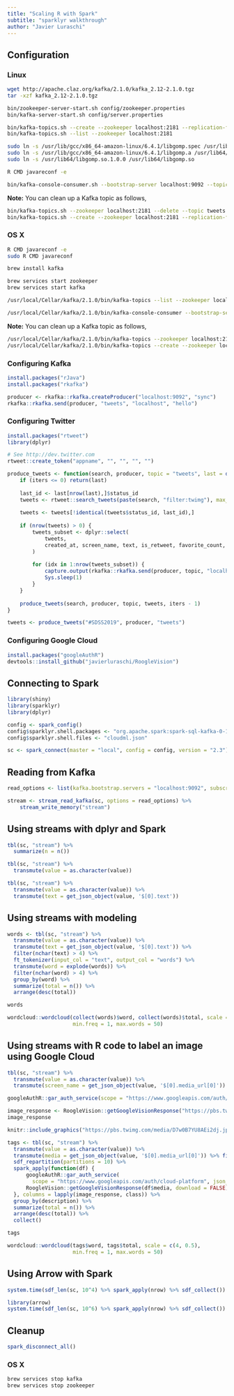 ```yaml
---
title: "Scaling R with Spark"
subtitle: "sparklyr walkthrough"
author: "Javier Luraschi"
---
```


## Configuration

### Linux

```bash
wget http://apache.claz.org/kafka/2.1.0/kafka_2.12-2.1.0.tgz
tar -xzf kafka_2.12-2.1.0.tgz

bin/zookeeper-server-start.sh config/zookeeper.properties
bin/kafka-server-start.sh config/server.properties

bin/kafka-topics.sh --create --zookeeper localhost:2181 --replication-factor 1 --partitions 1 --topic tweets
bin/kafka-topics.sh --list --zookeeper localhost:2181

sudo ln -s /usr/lib/gcc/x86_64-amazon-linux/6.4.1/libgomp.spec /usr/lib64/libgomp.spec
sudo ln -s /usr/lib/gcc/x86_64-amazon-linux/6.4.1/libgomp.a /usr/lib64/libgomp.a
sudo ln -s /usr/lib64/libgomp.so.1.0.0 /usr/lib64/libgomp.so

R CMD javareconf -e 

bin/kafka-console-consumer.sh --bootstrap-server localhost:9092 --topic tweets --from-beginning
```

**Note:** You can clean up a Kafka topic as follows,

```bash
bin/kafka-topics.sh --zookeeper localhost:2181 --delete --topic tweets
bin/kafka-topics.sh --create --zookeeper localhost:2181 --replication-factor 1 --partitions 1 --topic tweets
```

### OS X

```bash
R CMD javareconf -e 
sudo R CMD javareconf

brew install kafka

brew services start zookeeper
brew services start kafka
```

```bash
/usr/local/Cellar/kafka/2.1.0/bin/kafka-topics --list --zookeeper localhost:2181

/usr/local/Cellar/kafka/2.1.0/bin/kafka-console-consumer --bootstrap-server localhost:9092 --topic tweets --from-beginning
```

**Note:** You can clean up a Kafka topic as follows,

```bash
/usr/local/Cellar/kafka/2.1.0/bin/kafka-topics --zookeeper localhost:2181 --delete --topic tweets
/usr/local/Cellar/kafka/2.1.0/bin/kafka-topics --create --zookeeper localhost:2181 --replication-factor 1 --partitions 1 --topic tweets
```

### Configuring Kafka

```r
install.packages("rJava")
install.packages("rkafka")

producer <- rkafka::rkafka.createProducer("localhost:9092", "sync")
rkafka::rkafka.send(producer, "tweets", "localhost", "hello")
```

### Configuring Twitter

```r
install.packages("rtweet")
library(dplyr)

# See http://dev.twitter.com
rtweet::create_token("appname", "", "", "", "")

produce_tweets <- function(search, producer, topic = "tweets", last = data.frame(), iters = 1) {
    if (iters <= 0) return(last)
    
    last_id <- last[nrow(last),]$status_id
    tweets <- rtweet::search_tweets(paste(search, "filter:twimg"), max_id = last_id)
    
    tweets <- tweets[!identical(tweets$status_id, last_id),]
    
    if (nrow(tweets) > 0) {
        tweets_subset <- dplyr::select(
            tweets,
            created_at, screen_name, text, is_retweet, favorite_count, retweet_count, media_url, location
        )
        
        for (idx in 1:nrow(tweets_subset)) {
            capture.output(rkafka::rkafka.send(producer, topic, "localhost", jsonlite::toJSON(tweets_subset[idx,])))
            Sys.sleep(1)
        }
    }
    
    produce_tweets(search, producer, topic, tweets, iters - 1)
}

tweets <- produce_tweets("#SDSS2019", producer, "tweets")
```

### Configuring Google Cloud

```r
install.packages("googleAuthR")
devtools::install_github("javierluraschi/RoogleVision")
```

## Connecting to Spark

```r
library(shiny)
library(sparklyr)
library(dplyr)

config <- spark_config()
config$sparklyr.shell.packages <- "org.apache.spark:spark-sql-kafka-0-10_2.11:2.3.2"
config$sparklyr.shell.files <- "cloudml.json"

sc <- spark_connect(master = "local", config = config, version = "2.3")
```

## Reading from Kafka

```r
read_options <- list(kafka.bootstrap.servers = "localhost:9092", subscribe = "tweets")

stream <- stream_read_kafka(sc, options = read_options) %>%
    stream_write_memory("stream")
```

## Using streams with dplyr and Spark

```r
tbl(sc, "stream") %>%
  summarize(n = n())
```

```r
tbl(sc, "stream") %>%
  transmute(value = as.character(value))
```

```r
tbl(sc, "stream") %>%
  transmute(value = as.character(value)) %>%
  transmute(text = get_json_object(value, '$[0].text'))
```

## Using streams with modeling

```r
words <- tbl(sc, "stream") %>%
  transmute(value = as.character(value)) %>%
  transmute(text = get_json_object(value, '$[0].text')) %>%
  filter(nchar(text) > 4) %>%
  ft_tokenizer(input_col = "text", output_col = "words") %>%
  transmute(word = explode(words)) %>%
  filter(nchar(word) > 4) %>%
  group_by(word) %>%
  summarize(total = n()) %>%
  arrange(desc(total))

words
```

```r
wordcloud::wordcloud(collect(words)$word, collect(words)$total, scale = c(4, 0.5),
                     min.freq = 1, max.words = 50)
```

## Using streams with R code to label an image using Google Cloud

```r
tbl(sc, "stream") %>%
  transmute(value = as.character(value)) %>%
  transmute(screen_name = get_json_object(value, '$[0].media_url[0]')) %>% filter(nchar(screen_name) > 4)
```

```r
googleAuthR::gar_auth_service(scope = "https://www.googleapis.com/auth/cloud-platform", json_file="cloudml.json")

image_response <- RoogleVision::getGoogleVisionResponse("https://pbs.twimg.com/media/D7w0B7YU8AEi2dj.jpg")
image_response
```

```r
knitr::include_graphics("https://pbs.twimg.com/media/D7w0B7YU8AEi2dj.jpg")
```

```r
tags <- tbl(sc, "stream") %>% 
  transmute(value = as.character(value)) %>%
  transmute(media = get_json_object(value, '$[0].media_url[0]')) %>% filter(nchar(media) > 5) %>%
  sdf_repartition(partitions = 10) %>%
  spark_apply(function(df) {
      googleAuthR::gar_auth_service(
        scope = "https://www.googleapis.com/auth/cloud-platform", json_file="cloudml.json")
      RoogleVision::getGoogleVisionResponse(df$media, download = FALSE)
  }, columns = lapply(image_response, class)) %>%
  group_by(description) %>%
  summarize(total = n()) %>%
  arrange(desc(total)) %>%
  collect()

tags
```

```r
wordcloud::wordcloud(tags$word, tags$total, scale = c(4, 0.5),
                     min.freq = 1, max.words = 50)
```

## Using Arrow with Spark

```r
system.time(sdf_len(sc, 10^4) %>% spark_apply(nrow) %>% sdf_collect())
```

```r
library(arrow)
system.time(sdf_len(sc, 10^6) %>% spark_apply(nrow) %>% sdf_collect())
```

## Cleanup

```r
spark_disconnect_all()
```

### OS X

```bash
brew services stop kafka
brew services stop zookeeper
```
